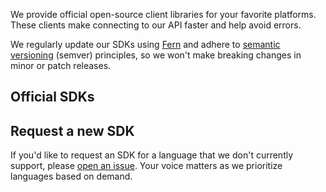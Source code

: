 We provide official open-source client libraries for your favorite platforms. These clients make connecting to our API faster and help avoid errors.

We regularly update our SDKs using [Fern](https://buildwithfern.com/?utm_source=str-d/sdks) and adhere to [semantic versioning](https://semver.org/) (semver) principles, so we won't make breaking changes in minor or patch releases.

## Official SDKs 

<Cards>
  <Card
    title="Node.js/TypeScript"
    icon="fa-brands fa-node"
    href="https://github.com/fern-api/fern-typescript"
  />
  <Card
    title="Python"
    icon="fa-brands fa-python"
    href="https://github.com/fern-api/fern-python"
  />
  <Card
    title="Java"
    icon="fa-brands fa-java"
    href="https://github.com/fern-api/fern-java"
  />
    <Card
    title="Go"
    icon="fa-brands fa-golang"
    href="https://github.com/fern-api/fern-go"
  />
  <Card
    title="Ruby"
    icon="fa-solid fa-gem"
    href="https://github.com/fern-api/fern-ruby"
  />
  <Card
    title="C#"
    icon="fa-solid fa-hashtag"
    href="https://github.com/fern-api/fern-csharp"
  />
</Cards>

## Request a new SDK 

If you'd like to request an SDK for a language that we don't currently support, please [open an issue](https://github.com/fern-api/fern/labels/new-language). Your voice matters as we prioritize languages based on demand.

